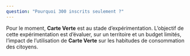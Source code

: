```yaml
---
question: "Pourquoi 300 inscrits seulement ?"
---
```


Pour le moment, **Carte Verte** est au stade d’expérimentation. L’objectif de cette expérimentation est d’évaluer, sur un territoire et un budget limités, l’impact de l’utilisation de **Carte Verte** sur les habitudes de consommation des citoyens.
